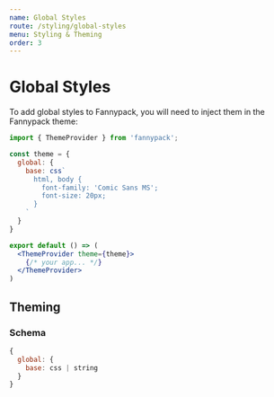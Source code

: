 ```yaml
---
name: Global Styles
route: /styling/global-styles
menu: Styling & Theming
order: 3
---
```


# Global Styles

To add global styles to Fannypack, you will need to inject them in the Fannypack theme:

```jsx
import { ThemeProvider } from 'fannypack';

const theme = {
  global: {
    base: css`
      html, body {
        font-family: 'Comic Sans MS';
        font-size: 20px;
      }
    `
  }
}

export default () => (
  <ThemeProvider theme={theme}>
    {/* your app... */}
  </ThemeProvider>
)
```

## Theming

### Schema

```jsx
{
  global: {
    base: css | string
  }
}
```


